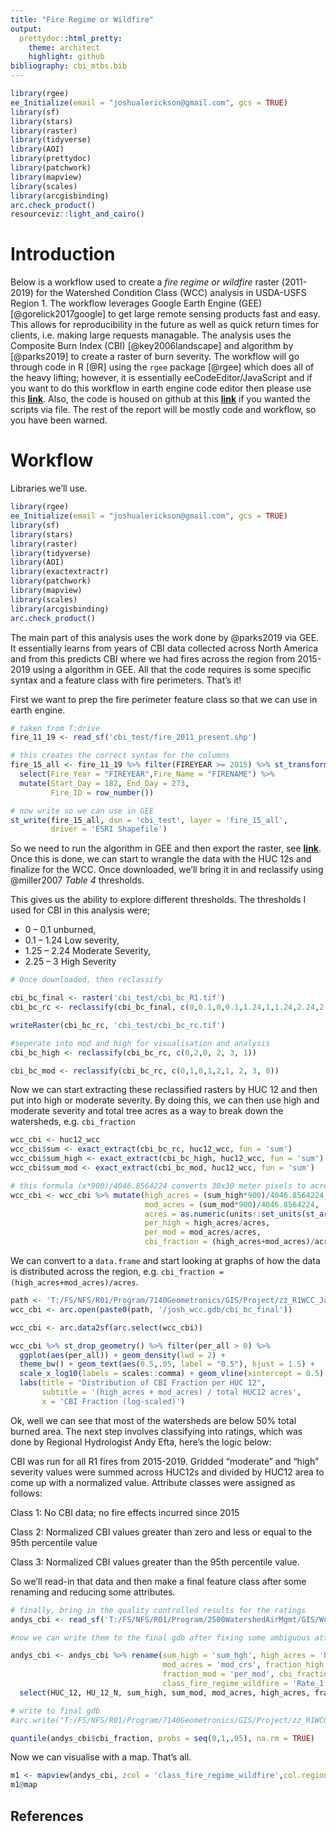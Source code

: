 ```yaml
---
title: "Fire Regime or Wildfire"
output:
  prettydoc::html_pretty:
    theme: architect
    highlight: github
bibliography: cbi_mtbs.bib
---
```


```r
library(rgee)
ee_Initialize(email = "joshualerickson@gmail.com", gcs = TRUE)
library(sf)
library(stars)
library(raster)
library(tidyverse)
library(AOI)
library(prettydoc)
library(patchwork)
library(mapview)
library(scales)
library(arcgisbinding)
arc.check_product()
resourceviz::light_and_cairo()
```

# Introduction  

Below is a workflow used to create a *fire regime or wildfire* raster (2011-2019) for the Watershed Condition Class (WCC) analysis in USDA-USFS Region 1. The workflow leverages Google Earth Engine (GEE)  [@gorelick2017google] to get large remote sensing products fast and easy. This allows for reproducibility in the future as well as quick return times for clients, i.e. making large requests managable. The analysis uses the Composite Burn Index (CBI) [@key2006landscape] and algorithm by [@parks2019] to create a raster of burn severity. The workflow will go through code in R [@R] using the `rgee` package [@rgee] which does all of the heavy lifting; however, it is essentially eeCodeEditor/JavaScript and if you want to do this workflow in earth engine code editor then please use this [<b>link</b>](https://code.earthengine.google.com/72ecd009161da42628828486d6752203). Also, the code is housed on github at this [<b>link</b>](https://github.com/joshualerickson/cbi) if you wanted the scripts via file. The rest of the report will be mostly code and workflow, so you have been warned.


# Workflow

Libraries we'll use.
```r
library(rgee)
ee_Initialize(email = "joshualerickson@gmail.com", gcs = TRUE)
library(sf)
library(stars)
library(raster)
library(tidyverse)
library(AOI)
library(exactextractr)
library(patchwork)
library(mapview)
library(scales)
library(arcgisbinding)
arc.check_product()
```

The main part of this analysis uses the work done by @parks2019 via GEE. It essentially learns from years of CBI data collected across North America and from this predicts CBI where we had fires across the region from 2015-2019 using a algorithm in GEE. All that the code requires is some specific syntax and a feature class with fire perimeters. That's it! 

First we want to prep the fire perimeter feature class so that we can use in earth engine. 

```r
# taken from T:drive
fire_11_19 <- read_sf('cbi_test/fire_2011_present.shp')

# this creates the correct syntax for the columns
fire_15_all <- fire_11_19 %>% filter(FIREYEAR >= 2015) %>% st_transform(4326) %>%
  select(Fire_Year = "FIREYEAR",Fire_Name = "FIRENAME") %>%
  mutate(Start_Day = 182, End_Day = 273,
         Fire_ID = row_number())

# now write so we can use in GEE
st_write(fire_15_all, dsn = 'cbi_test', layer = 'fire_15_all',
         driver = 'ESRI Shapefile')
```

So we need to run the algorithm in GEE and then export the raster, see [<b>link</b>](https://code.earthengine.google.com/72ecd009161da42628828486d6752203). Once this is done, we can start to wrangle the data with the HUC 12s and finalize for the WCC. Once downloaded, we'll bring it in and reclassify using @miller2007 *Table 4* thresholds.  

This gives us the ability to explore different thresholds. The thresholds I used for CBI in this analysis were;

-   0 -- 0.1 unburned,
-   0.1 -- 1.24 Low severity,
-   1.25 -- 2.24 Moderate Severity,
-   2.25 -- 3 High Severity  


```r
# Once downloaded, then reclassify

cbi_bc_final <- raster('cbi_test/cbi_bc_R1.tif')
cbi_bc_rc <- reclassify(cbi_bc_final, c(0,0.1,0,0.1,1.24,1,1.24,2.24,2,2.24,3,3))

writeRaster(cbi_bc_rc, 'cbi_test/cbi_bc_rc.tif')

#seperate into mod and high for visualisation and analysis
cbi_bc_high <- reclassify(cbi_bc_rc, c(0,2,0, 2, 3, 1))

cbi_bc_mod <- reclassify(cbi_bc_rc, c(0,1,0,1,2,1, 2, 3, 0))

```

Now we can start extracting these reclassified rasters by HUC 12 and then put into high or moderate severity. By doing this, we can then use high and moderate severity and total tree acres as a way to break down the watersheds, e.g. `cbi_fraction`

```r
wcc_cbi <- huc12_wcc
wcc_cbi$sum <- exact_extract(cbi_bc_rc, huc12_wcc, fun = 'sum')
wcc_cbi$sum_high <- exact_extract(cbi_bc_high, huc12_wcc, fun = 'sum')
wcc_cbi$sum_mod <- exact_extract(cbi_bc_mod, huc12_wcc, fun = 'sum')

# this formula (x*900)/4046.8564224 converts 30x30 meter pixels to acres
wcc_cbi <- wcc_cbi %>% mutate(high_acres = (sum_high*900)/4046.8564224,
                              mod_acres = (sum_mod*900)/4046.8564224,
                              acres = as.numeric(units::set_units(st_area(.), 'acre')),
                              per_high = high_acres/acres,
                              per_mod = mod_acres/acres,
                              cbi_fraction = (high_acres+mod_acres)/acres)
```

We can convert to a `data.frame` and start looking at graphs of how the data is distributed across the region, e.g. `cbi_fraction = (high_acres+mod_acres)/acres`.

```r

path <- 'T:/FS/NFS/R01/Program/7140Geometronics/GIS/Project/zz_R1WCC_Jan2021/Data/Josh'
wcc_cbi <- arc.open(paste0(path, '/josh_wcc.gdb/cbi_bc_final'))

wcc_cbi <- arc.data2sf(arc.select(wcc_cbi))

wcc_cbi %>% st_drop_geometry() %>% filter(per_all > 0) %>% 
  ggplot(aes(per_all)) + geom_density(lwd = 2) +
  theme_bw() + geom_text(aes(0.5,.05, label = "0.5"), hjust = 1.5) +
  scale_x_log10(labels = scales::comma) + geom_vline(xintercept = 0.5) + 
  labs(title = "Distribution of CBI Fraction per HUC 12",
       subtitle = '(high_acres + mod_acres) / total HUC12 acres', 
       x = 'CBI Fraction (log-scaled)')
```

Ok, well we can see that most of the watersheds are below 50% total burned area. The next step involves classifying into ratings, which was done by Regional Hydrologist Andy Efta, here's the logic below:

CBI was run for all R1 fires from 2015-2019. Gridded “moderate” and “high” severity values were summed across HUC12s and divided by HUC12 area to come up with a normalized value. Attribute classes were assigned as follows: 

Class 1: No CBI data; no fire effects incurred since 2015 

Class 2: Normalized CBI values greater than zero and less or equal to the 95th percentile value 

Class 3: Normalized CBI values greater than the 95th percentile value. 

So we'll read-in that data and then make a final feature class after some renaming and reducing some attributes. 

```r
# finally, bring in the quality controlled results for the ratings
andys_cbi <- read_sf('T:/FS/NFS/R01/Program/2500WatershedAirMgmt/GIS/WorkSpace/jefta/WCC_reassessment/CBI_bc_copy1.shp')

#now we can write them to the final gdb after fixing some ambiguous attribute names.

andys_cbi <- andys_cbi %>% rename(sum_high = 'sum_hgh', high_acres = 'hgh_crs', 
                                  mod_acres = 'mod_crs', fraction_high = 'per_hgh',
                                  fraction_mod = 'per_mod', cbi_fraction = 'per_all',
                                  class_fire_regime_wildfire = 'Rate_1') %>% 
  select(HUC_12, HU_12_N, sum_high, sum_mod, mod_acres, high_acres, fraction_high, fraction_mod, cbi_fraction, class_fire_regime_wildfire)

# write to final gdb
#arc.write("T:/FS/NFS/R01/Program/7140Geometronics/GIS/Project/zz_R1WCC_Jan2021/Data/OutputDatasets_Review.gdb/fire_regime_wildfire", data = andys_cbi, overwrite = TRUE, validate = TRUE)
```
```r
quantile(andys_cbi$cbi_fraction, probs = seq(0,1,.05), na.rm = TRUE)
```

Now we can visualise with a map. That's all.

```r
m1 <- mapview(andys_cbi, zcol = 'class_fire_regime_wildfire',col.regions = c('green', 'yellow', 'red'))
m1@map
```

## References




